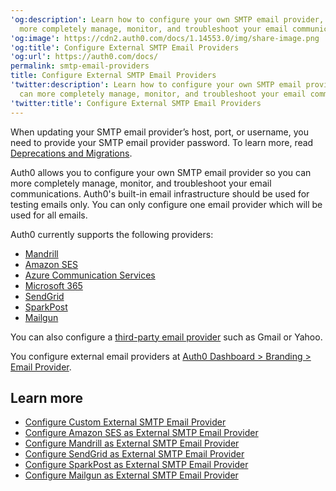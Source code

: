 ---
'og:description': Learn how to configure your own SMTP email provider, so you can
  more completely manage, monitor, and troubleshoot your email communications.
'og:image': https://cdn2.auth0.com/docs/1.14553.0/img/share-image.png
'og:title': Configure External SMTP Email Providers
'og:url': https://auth0.com/docs/
permalink: smtp-email-providers
title: Configure External SMTP Email Providers
'twitter:description': Learn how to configure your own SMTP email provider, so you
  can more completely manage, monitor, and troubleshoot your email communications.
'twitter:title': Configure External SMTP Email Providers
---
<Callout icon="file-lines" color="#0EA5E9" iconType="regular">

When updating your SMTP email provider’s host, port, or username, you need to provide your SMTP email provider password. To learn more, read [Deprecations and Migrations](/docs/troubleshoot/product-lifecycle/deprecations-and-migrations).

</Callout>

Auth0 allows you to configure your own SMTP email provider so you can more completely manage, monitor, and troubleshoot your email communications. Auth0's built-in email infrastructure should be used for testing emails only. You can only configure one email provider which will be used for all emails.

Auth0 currently supports the following providers:

* [Mandrill](/docs/customize/email/smtp-email-providers/configure-mandrill-as-external-smtp-email-provider)
* [Amazon SES](/docs/customize/email/smtp-email-providers/configure-amazon-ses-as-external-smtp-email-provider)
* [Azure Communication Services](/docs/customize/email/smtp-email-providers/configure-azure-comm-service-as-smtp-email-provider)
* [Microsoft 365](/docs/customize/email/smtp-email-providers/configure-365-exchange-as-smtp-email-provider)
* [SendGrid](/docs/customize/email/smtp-email-providers/configure-sendgrid-as-external-smtp-email-provider)
* [SparkPost](/docs/customize/email/smtp-email-providers/configure-sparkpost-as-external-smtp-email-provider)
* [Mailgun](/docs/customize/email/smtp-email-providers/configure-mailgun-as-external-smtp-email-provider)

You can also configure a [third-party email provider](/docs/customize/email/smtp-email-providers/configure-custom-external-smtp-email-provider) such as Gmail or Yahoo.

You configure external email providers at [Auth0 Dashboard > Branding > Email Provider](https://manage.auth0.com/#/templates/provider).

## Learn more

* [Configure Custom External SMTP Email Provider](/docs/customize/email/smtp-email-providers/configure-custom-external-smtp-email-provider)
* [Configure Amazon SES as External SMTP Email Provider](/docs/customize/email/smtp-email-providers/configure-amazon-ses-as-external-smtp-email-provider)
* [Configure Mandrill as External SMTP Email Provider](/docs/customize/email/smtp-email-providers/configure-mandrill-as-external-smtp-email-provider)
* [Configure SendGrid as External SMTP Email Provider](/docs/customize/email/smtp-email-providers/configure-sendgrid-as-external-smtp-email-provider)
* [Configure SparkPost as External SMTP Email Provider](/docs/customize/email/smtp-email-providers/configure-sparkpost-as-external-smtp-email-provider)
* [Configure Mailgun as External SMTP Email Provider](/docs/customize/email/smtp-email-providers/configure-mailgun-as-external-smtp-email-provider)